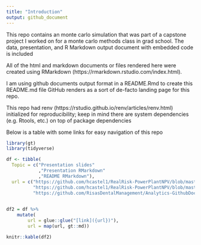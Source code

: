 ```yaml
---
title: "Introduction"
output: github_document
---
```


This repo contains an monte carlo simulation that was part of a capstone project I worked on for a monte carlo methods class in grad school. The data, presentation, and R Markdown output document with embedded code is included

All of the html and markdown documents or files rendered here were created using RMarkdown (https://rmarkdown.rstudio.com/index.html). 

I am using github documents output format in a README.Rmd to create this README.md file GitHub renders as a sort of de-facto landing page for this repo. 

This repo had renv (https://rstudio.github.io/renv/articles/renv.html) initialized for reproducibility; keep in mind there are system dependencies (e.g. Rtools, etc.) on top of package dependencies

Below is a table with some links for easy navigation of this repo

```r

library(gt)
library(tidyverse)

df <- tibble(
  Topic = c("Presentation slides"
            ,"Presentation RMarkdown"
            ,"README RMarkdown"),
  url = c("https://github.com/hcastel1/RealRisk-PowerPlantNPV/blob/master/Presentation/presentation.md",
          "https://github.com/hcastel1/RealRisk-PowerPlantNPV/blob/master/Presentation/presentation.Rmd",
          "https://github.com/RisasDentalManagement/Analytics-GithubDocuments/blob/master/DataflowsPBI.md"))
  

df2 = df %>%
    mutate(
        url = glue::glue("[link]({url})"),
        url = map(url, gt::md))

knitr::kable(df2)



```


